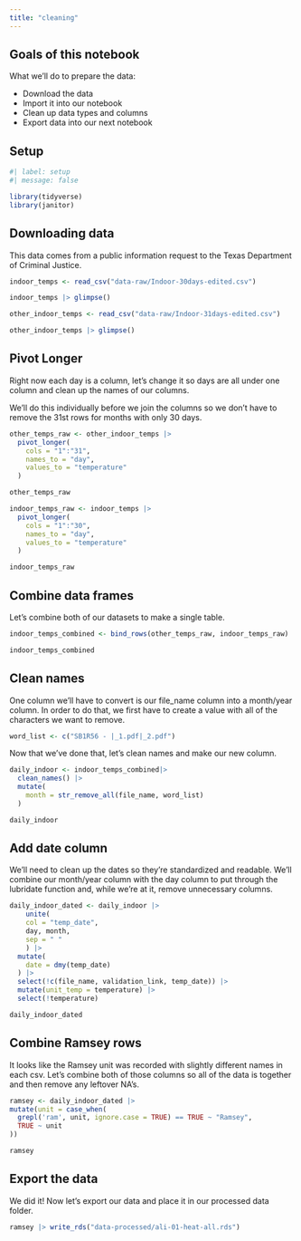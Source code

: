 ```yaml
---
title: "cleaning"
---
```


## Goals of this notebook

What we'll do to prepare the data:

- Download the data
- Import it into our notebook
- Clean up data types and columns 
- Export data into our next notebook

## Setup

```r
#| label: setup
#| message: false

library(tidyverse)
library(janitor)
```

## Downloading data

This data comes from a public information request to the Texas Department of Criminal Justice.

```r
indoor_temps <- read_csv("data-raw/Indoor-30days-edited.csv")

indoor_temps |> glimpse()
```

```r
other_indoor_temps <- read_csv("data-raw/Indoor-31days-edited.csv")

other_indoor_temps |> glimpse()
```

## Pivot Longer

Right now each day is a column, let's change it so days are all under one column and clean up the names of our columns.

We'll do this individually before we join the columns so we don't have to remove the 31st rows for months with only 30 days.

```r
other_temps_raw <- other_indoor_temps |> 
  pivot_longer(
    cols = "1":"31",
    names_to = "day",
    values_to = "temperature"
  )

other_temps_raw
```

```r
indoor_temps_raw <- indoor_temps |> 
  pivot_longer(
    cols = "1":"30",
    names_to = "day",
    values_to = "temperature"
  )

indoor_temps_raw
```

## Combine data frames

Let's combine both of our datasets to make a single table.

```r
indoor_temps_combined <- bind_rows(other_temps_raw, indoor_temps_raw)

indoor_temps_combined
```

## Clean names

One column we'll have to convert is our file_name column into a month/year column. In order to do that, we first have to create a value with all of the characters we want to remove.

```r
word_list <- c("SB1R56 - |_1.pdf|_2.pdf")
```

Now that we've done that, let's clean names and make our new column.

```r
daily_indoor <- indoor_temps_combined|> 
  clean_names() |> 
  mutate(
    month = str_remove_all(file_name, word_list) 
  ) 

daily_indoor
```

## Add date column

We'll need to clean up the dates so they're standardized and readable. We'll combine our month/year column with the day column to put through the lubridate function and, while we're at it, remove unnecessary columns.

```r
daily_indoor_dated <- daily_indoor |> 
    unite(
    col = "temp_date", 
    day, month,
    sep = " "
    ) |> 
  mutate(
    date = dmy(temp_date)
  ) |> 
  select(!c(file_name, validation_link, temp_date)) |> 
  mutate(unit_temp = temperature) |> 
  select(!temperature)

daily_indoor_dated
```

## Combine Ramsey rows

It looks like the Ramsey unit was recorded with slightly different names in each csv. Let's combine both of those columns so all of the data is together and then remove any leftover NA's.

```r
ramsey <- daily_indoor_dated |> 
mutate(unit = case_when(
  grepl('ram', unit, ignore.case = TRUE) == TRUE ~ "Ramsey",
  TRUE ~ unit
))

ramsey
```

## Export the data

We did it! Now let's export our data and place it in our processed data folder.

```r
ramsey |> write_rds("data-processed/ali-01-heat-all.rds")
```

